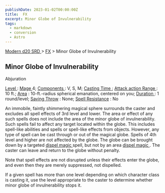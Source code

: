 ```yaml
---
publishDate: 2023-01-02T00:00:00Z
title:  FX
excerpt: Minor Globe of Invulnerability
tags:
  - markdown
  - conversion
  - Astro
---
```


[ Modern d20 SRD ](/#modernD20) > [ FX](modern-d20-srd-fx-index) > Minor Globe of Invulnerability

##  Minor Globe of Invulnerability

Abjuration

[ Level ](modern-d20-srd-fx-level) : [ Mage ](modern-d20-srd-classes-advanced-mage) 4; [ Components ](modern-d20-srd-fx-components) : V, S, M; [ Casting Time ](modern-d20-srd-fx-casting-time) ; [ Attack action ](modern-d20-srd-combat-attack-actions) [ Range ](modern-d20-srd-fx-range) : 10 ft.; [ Area](modern-d20-srd-fx-area) : 10-ft.-radius spherical emanation, centered on
you; [ Duration ](modern-d20-srd-fx-duration) : 1 round/level; [ Saving Throw](modern-d20-srd-basics-saving-throws) : None; [ Spell Resistance](modern-d20-srd-special-abilities-spell-resistance) : No

An immobile, faintly shimmering magical sphere surrounds the caster and
excludes all spell effects of 3rd level and lower. The area or effect of any
such spells does not include the area of the minor globe of invulnerability.
Such spells fail to affect any target located within the globe. This includes
spell-like abilities and spells or spell-like effects from objects. However,
any type of spell can be cast through or out of the magical globe. Spells of
4th level and higher are not affected by the globe. The globe can be brought
down by a targeted [ dispel magic ](modern-d20-srd-fx-dispel-magic) spell, but
not by an area [ dispel magic ](modern-d20-srd-fx-dispel-magic) . The caster
can leave and return to the globe without penalty.

Note that spell effects are not disrupted unless their effects enter the
globe, and even then they are merely suppressed, not dispelled.

If a given spell has more than one level depending on which character class is
casting it, use the level appropriate to the caster to determine whether minor
globe of invulnerability stops it.

